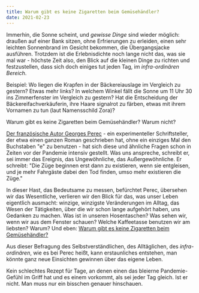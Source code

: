 ```yaml
---
title: Warum gibt es keine Zigaretten beim Gemüsehändler?
date: 2021-02-23
---
```

Immerhin, die Sonne scheint, und *gewisse Dinge* sind wieder möglich: draußen auf einer Bank sitzen, ohne Erfrierungen zu erleiden, einen sehr leichten Sonnenbrand im Gesicht bekommen, die Übergangsjacke ausführen. Trotzdem ist die Erlebnisdichte noch lange nicht das, was sie mal war - höchste Zeit also, den Blick auf die kleinen Dinge zu richten und festzustellen, dass sich doch einiges tut jeden Tag, im *infra-ordinären Bereich*.

Beispiel: Wo liegen die Krapfen in der Bäckereiauslage im Vergleich zu gestern? Etwas mehr links? In welchem Winkel fällt die Sonne um 11 Uhr 30 ins Zimmerfenster im Vergleich zu gestern? Hat die Entscheidung der Bäckereifachverkäuferin, ihre Haare signalrot zu färben, etwas mit ihrem Vornamen zu tun (laut Namensschild Zora)?

Warum gibt es keine Zigaretten beim Gemüsehändler? Warum nicht?

[Der französische Autor Georges Perec](https://www.deutschlandfunkkultur.de/wiederentdeckung-von-georges-perec-der-franzoesische-james.1270.de.html?dram:article_id=408064) - ein experimenteller Schriftsteller, der etwa einen ganzen Roman geschrieben hat, ohne ein einziges Mal den Buchstaben "e" zu benutzen - hat sich diese und ähnliche Fragen schon in Zeiten vor der Pandemie intensiv gestellt. Was uns anspreche, schreibt er, sei immer das Ereignis, das Ungewöhnliche, das Außergewöhnliche. Er schreibt: "Die Züge beginnen erst dann zu existieren, wenn sie entgleisen, und je mehr Fahrgäste dabei den Tod finden, umso mehr existieren die Züge." 

In dieser Hast, das Bedeutsame zu messen, befürchtet Perec, übersehen wir das Wesentliche, verlieren wir den Blick für das, was unser Leben eigentlich ausmacht: winzige, winzigste Veränderungen im Alltag, das Wesen der Tätigkeiten, über die wir schon lange aufgehört haben, uns Gedanken zu machen. Was ist in unseren Hosentaschen? Was sehen wir, wenn wir aus dem Fenster schauen? Welche Kaffeetasse benutzen wir am liebsten? Warum? Und eben: [Warum gibt es keine Zigaretten beim Gemüsehändler?](https://www.diaphanes.com/titel/warum-gibt-es-keine-zigaretten-beim-gemuesehaendler-2960)

Aus dieser Befragung des Selbstverständlichen, des Alltäglichen, des *infra-ordinären*, wie es bei Perec heißt, kann erstaunliches entstehen, man könnte ganz neue Einsichten gewinnen über das eigene Leben.

Kein schlechtes Rezept für Tage, an denen einen das bleierne Pandemie-Gefühl im Griff hat und es einem vorkommt, als sei jeder Tag gleich. Ist er nicht. Man muss nur ein bisschen genauer hinschauen.